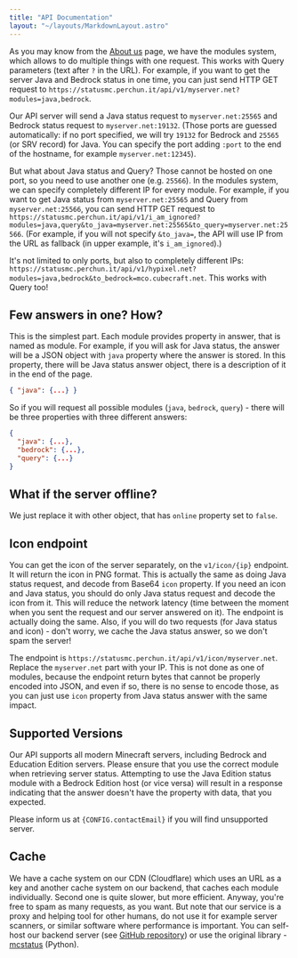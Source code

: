 ```yaml
---
title: "API Documentation"
layout: "~/layouts/MarkdownLayout.astro"
---
```



As you may know from the [About us](/about) page, we have the modules system, which allows to do multiple things with
one request. This works with Query parameters (text after `?` in the URL). For example, if you want to get the server
Java and Bedrock status in one time, you can just send HTTP GET request to `https://statusmc.perchun.it/api/v1/myserver.net?modules=java,bedrock`.

Our API server will send a Java status request to `myserver.net:25565` and Bedrock status request to `myserver.net:19132`.
(Those ports are guessed automatically: if no port specified, we will try `19132` for Bedrock and `25565` (or SRV record)
for Java. You can specify the port adding `:port` to the end of the hostname, for example `myserver.net:12345`).

But what about Java status and Query? Those cannot be hosted on one port, so you need to use another one (e.g. `25566`).
In the modules system, we can specify completely different IP for every module. For example, if you want to get Java
status from `myserver.net:25565` and Query from `myserver.net:25566`, you can send HTTP GET request to
`https://statusmc.perchun.it/api/v1/i_am_ignored?modules=java,query&to_java=myserver.net:25565&to_query=myserver.net:25566`.
(For example, if you will not specify `&to_java=`, the API will use IP from the URL as fallback (in upper example, it's
`i_am_ignored`).)

It's not limited to only ports, but also to completely different IPs:
`https://statusmc.perchun.it/api/v1/hypixel.net?modules=java,bedrock&to_bedrock=mco.cubecraft.net`. This works with Query too!

## Few answers in one? How?

This is the simplest part. Each module provides property in answer, that is named as module. For example, if you will
ask for Java status, the answer will be a JSON object with `java` property where the answer is stored.
In this property, there will be Java status answer object, there is a description of it in the end of the page.

```json
{ "java": {...} }
```

So if you will request all possible modules (`java`, `bedrock`, `query`) - there will be three properties with three
different answers:

```json
{
  "java": {...},
  "bedrock": {...},
  "query": {...}
}
```

<ModelDocumentation model="java" />
<ModelDocumentation model="bedrock" />
<ModelDocumentation model="query" />

## What if the server offline?

We just replace it with other object, that has `online` property set to `false`.

<ModelDocumentation model="offline" />

## Icon endpoint

You can get the icon of the server separately, on the `v1/icon/{ip}` endpoint. It will return the icon in PNG format.
This is actually the same as doing Java status request, and decode from Base64 `icon` property. If you need an icon and
Java status, you should do only Java status request and decode the icon from it. This will reduce the network latency
(time between the moment when you sent the request and our server answered on it). The endpoint is actually doing the same.
Also, if you will do two requests (for Java status and icon) - don't worry, we cache the Java status answer, so
we don't spam the server!

The endpoint is `https://statusmc.perchun.it/api/v1/icon/myserver.net`. Replace the `myserver.net` part with your IP.
This is not done as one of modules, because the endpoint return bytes that cannot be properly encoded into JSON, and
even if so, there is no sense to encode those, as you can just use `icon` property from Java status answer with the
same impact.

## Supported Versions

Our API supports all modern Minecraft servers, including Bedrock and Education Edition servers. Please
ensure that you use the correct module when retrieving server status. Attempting to use the Java Edition status module
with a Bedrock Edition host (or vice versa) will result in a response indicating that the answer doesn't have
the property with data, that you expected.

Please inform us at <code>{CONFIG.contactEmail}</code> if you will find unsupported server.

## Cache

We have a cache system on our CDN (Cloudflare) which uses an URL as a key and another cache system on our backend,
that caches each module individually. Second one is quite slower, but more efficient. Anyway, you're free to spam
as many requests, as you want. But note that our service is a proxy and helping tool for other humans, do not use
it for example server scanners, or similar software where performance is important. You can self-host our backend
server (see [GitHub repository](https://github.com/StatusMC/backend)) or use the original library -
[mcstatus](https://github.com/py-mine/mcstatus) (Python).
